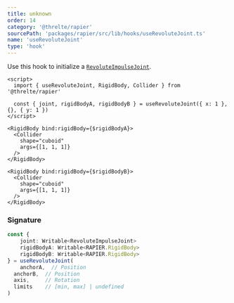 ```yaml
---
title: unknown
order: 14
category: '@threlte/rapier'
sourcePath: 'packages/rapier/src/lib/hooks/useRevoluteJoint.ts'
name: 'useRevoluteJoint'
type: 'hook'
---
```


Use this hook to initialize a [`RevoluteImpulseJoint`](https://rapier.rs/docs/user_guides/javascript/joints#revolute-joint).

```svelte
<script>
  import { useRevoluteJoint, RigidBody, Collider } from '@threlte/rapier'

  const { joint, rigidBodyA, rigidBodyB } = useRevoluteJoint({ x: 1 }, {}, { y: 1 })
</script>

<RigidBody bind:rigidBody={$rigidBodyA}>
  <Collider
    shape="cuboid"
    args={[1, 1, 1]}
  />
</RigidBody>

<RigidBody bind:rigidBody={$rigidBodyB}>
  <Collider
    shape="cuboid"
    args={[1, 1, 1]}
  />
</RigidBody>
```

### Signature

```ts
const {
	joint: Writable<RevoluteImpulseJoint>
	rigidBodyA: Writable<RAPIER.RigidBody>
	rigidBodyB: Writable<RAPIER.RigidBody>
} = useRevoluteJoint(
	anchorA,  // Position
  anchorB,  // Position
  axis,     // Rotation
  limits    // [min, max] | undefined
)
```
